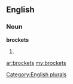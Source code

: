 ==English==

===Noun===
'''brockets'''

# {{plural of|[[brocket]]}}

[[Category:English plurals]]

[[ar:brockets]]
[[my:brockets]]